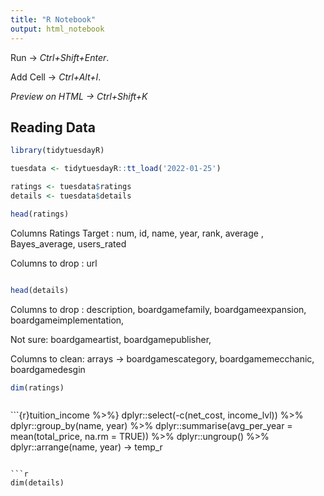 ```yaml
---
title: "R Notebook"
output: html_notebook
---
```


Run -\> *Ctrl+Shift+Enter*.

Add Cell -\> *Ctrl+Alt+I*.

*Preview on HTML -\> Ctrl+Shift+K*

## Reading Data

```r
library(tidytuesdayR)

tuesdata <- tidytuesdayR::tt_load('2022-01-25')

ratings <- tuesdata$ratings
details <- tuesdata$details

```

```r
head(ratings)

```

Columns Ratings Target : num, id, name, year, rank, average , Bayes_average, users_rated

Columns to drop : url

```{}
```

```r
head(details) 
```

Columns to drop : description, boardgamefamily, boardgameexpansion, boardgameimplementation,

Not sure: boardgameartist, boardgamepublisher,

Columns to clean: arrays -\> boardgamescategory, boardgamemecchanic, boardgamedesgin

```r
dim(ratings)

```

```r
```

```{r}tuition_income %>%}
    dplyr::select(-c(net_cost, income_lvl)) %>%
    dplyr::group_by(name, year) %>%
    dplyr::summarise(avg_per_year = mean(total_price, na.rm = TRUE)) %>%
    dplyr::ungroup() %>%
    dplyr::arrange(name, year) -> temp_r

```

```r
dim(details)

```

```{}
```
